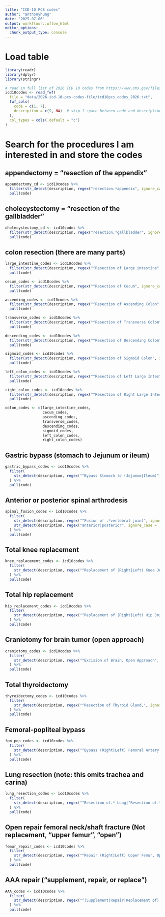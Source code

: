 ```yaml
---
title: "ICD-10 PCS codes"
author: "anthonyhung"
date: "2025-07-06"
output: workflowr::wflow_html
editor_options:
  chunk_output_type: console
---
```


# Load table

```r
library(readr)
library(dplyr)
library(stringr)
```


```r
# read in full list of 2026 ICD 10 codes from https://www.cms.gov/files/zip/2026-icd-10-pcs-codes-file.zip (7 character code and description)
icd10codes <- read_fwf(
  file = "data/2026-icd-10-pcs-codes-file/icd10pcs_codes_2026.txt",
  fwf_cols(
    code = c(1, 7),
    description = c(9, NA)  # skip 1 space between code and description
  ),
  col_types = cols(.default = "c")
)
```


# Search for the procedures I am interested in and store the codes


## appendectomy = "resection of the appendix"

```r
appendectomy_cd <- icd10codes %>%
  filter(str_detect(description, regex("resection.*appendix", ignore_case = TRUE))) %>%
  pull(code)
```

## cholecystectomy = "resection of the gallbladder"

```r
cholecystectomy_cd <- icd10codes %>%
  filter(str_detect(description, regex("resection.*gallbladder", ignore_case = TRUE))) %>%
  pull(code)
```

## colon resection (there are many parts)

```r
large_intestine_codes <- icd10codes %>%
  filter(str_detect(description, regex("^Resection of Large intestine", ignore_case = TRUE))) %>%
  pull(code)

cecum_codes <- icd10codes %>%
  filter(str_detect(description, regex("^Resection of Cecum", ignore_case = TRUE))) %>%
  pull(code)

ascending_codes <- icd10codes %>%
  filter(str_detect(description, regex("^Resection of Ascending Colon", ignore_case = TRUE))) %>%
  pull(code)

transverse_codes <- icd10codes %>%
  filter(str_detect(description, regex("^Resection of Transverse Colon", ignore_case = TRUE))) %>%
  pull(code)

descending_codes <- icd10codes %>%
  filter(str_detect(description, regex("^Resection of Descending Colon", ignore_case = TRUE))) %>%
  pull(code)

sigmoid_codes <- icd10codes %>%
  filter(str_detect(description, regex("^Resection of Sigmoid Colon", ignore_case = TRUE))) %>%
  pull(code)

left_colon_codes <- icd10codes %>%
  filter(str_detect(description, regex("^Resection of Left Large Intestine", ignore_case = TRUE))) %>%
  pull(code)

right_colon_codes <- icd10codes %>%
  filter(str_detect(description, regex("^Resection of Right Large Intestine", ignore_case = TRUE))) %>%
  pull(code)

colon_codes <- c(large_intestine_codes,
                 cecum_codes,
                 ascending_codes,
                 transverse_codes,
                 descending_codes,
                 sigmoid_codes,
                 left_colon_codes,
                 right_colon_codes)
```

## Gastric bypass (stomach to Jejunum or ileum)

```r
gastric_bypass_codes <- icd10codes %>%
  filter(
    str_detect(description, regex("^Bypass Stomach to (Jejunum|Ileum)", ignore_case = TRUE))
  ) %>%
  pull(code)
```

## Anterior or posterior spinal arthrodesis

```r
spinal_fusion_codes <- icd10codes %>%
  filter(
    str_detect(description, regex("^Fusion of .*vertebral joint", ignore_case = TRUE)) &
    str_detect(description, regex("anterior|posterior", ignore_case = TRUE))
  ) %>%
  pull(code)
```

## Total knee replacement

```r
knee_replacement_codes <- icd10codes %>%
  filter(
    str_detect(description, regex("^Replacement of (Right|Left) Knee Joint", ignore_case = TRUE))
  ) %>%
  pull(code)
```

## Total hip replacement

```r
hip_replacement_codes <- icd10codes %>%
  filter(
    str_detect(description, regex("^Replacement of (Right|Left) Hip Joint", ignore_case = TRUE))
  ) %>%
  pull(code)
```

## Craniotomy for brain tumor (open approach)

```r
craniotomy_codes <- icd10codes %>%
  filter(
    str_detect(description, regex("^Excision of Brain, Open Approach", ignore_case = TRUE))
  ) %>%
  pull(code)
```

## Total thyroidectomy

```r
thyroidectomy_codes <- icd10codes %>%
  filter(
    str_detect(description, regex("^Resection of Thyroid Gland,", ignore_case = TRUE))
  ) %>%
  pull(code)
```

## Femoral-popliteal bypass

```r
fem_pop_codes <- icd10codes %>%
  filter(
    str_detect(description, regex("^Bypass (Right|Left) Femoral Artery.* to Popliteal Artery", ignore_case = TRUE))
  ) %>%
  pull(code)
```

## Lung resection (note: this omits trachea and carina)

```r
lung_resection_codes <- icd10codes %>%
  filter(
    str_detect(description, regex("^Resection of.* Lung|^Resection of.* Bronchus", ignore_case = TRUE))
  ) %>%
  pull(code)
```

## Open repair femoral neck/shaft fracture (Not replacement, "upper femur", "open")

```r
femur_repair_codes <- icd10codes %>%
  filter(
    str_detect(description, regex("^Repair (Right|Left) Upper Femur, Open", ignore_case = TRUE))
  ) %>%
  pull(code)
```

## AAA repair ("supplement, repair, or replace")

```r
AAA_codes <- icd10codes %>%
  filter(
    str_detect(description, regex("^(Supplement|Repair|Replacement of) Abdominal Aorta", ignore_case = TRUE))
  ) %>%
  pull(code)
```

